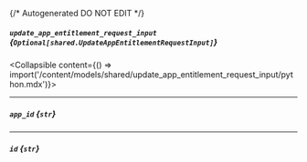 {/* Autogenerated DO NOT EDIT  */}

##### `update_app_entitlement_request_input` *{`Optional[shared.UpdateAppEntitlementRequestInput]`}*
<Collapsible content={() => import('/content/models/shared/update_app_entitlement_request_input/python.mdx')}>
</Collapsible>

---
##### `app_id` *{`str`}*

---
##### `id` *{`str`}*

